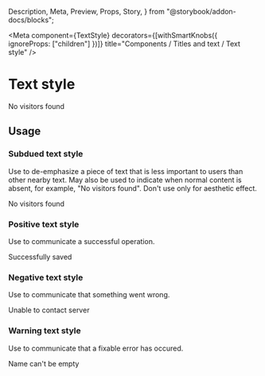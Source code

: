   Description,
  Meta,
  Preview,
  Props,
  Story,
} from "@storybook/addon-docs/blocks";

<Meta
  component={TextStyle}
  decorators={[withSmartKnobs({ ignoreProps: ["children"] })]}
  title="Components / Titles and text / Text style"
/>

# Text style

<Description of={TextStyle} />

<Preview withToolbar>
  <Story name="Example">
    <TextStyle variation="subdued">No visitors found</TextStyle>
  </Story>
</Preview>

<Props of={TextStyle} />

## Usage

### Subdued text style

Use to de-emphasize a piece of text that is less important to users than other nearby
text. May also be used to indicate when normal content is absent, for example, "No
visitors found". Don't use only for aesthetic effect.

<Preview>
  <Story name="Subdued text style">
    <TextStyle variation="subdued">No visitors found</TextStyle>
  </Story>
</Preview>

### Positive text style

Use to communicate a successful operation.

<Preview>
  <Story name="Positive text style">
    <TextStyle variation="positive">Successfully saved</TextStyle>
  </Story>
</Preview>

### Negative text style

Use to communicate that something went wrong.

<Preview>
  <Story name="Negative text style">
    <TextStyle variation="negative">Unable to contact server</TextStyle>
  </Story>
</Preview>

### Warning text style

Use to communicate that a fixable error has occured.

<Preview>
  <Story name="Warning text style">
    <TextStyle variation="warning">Name can't be empty</TextStyle>
  </Story>
</Preview>

